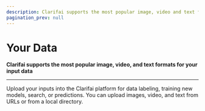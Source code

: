 ```yaml
---
description: Clarifai supports the most popular image, video and text formats for your input data
pagination_prev: null
---
```


# Your Data

**Clarifai supports the most popular image, video, and text formats for your input data**
<hr />

Upload your inputs into the Clarifai platform for data labeling, training new models, search, or predictions. You can upload images, video, and text from URLs or from a local directory.


<DocCardList items={useCurrentSidebarCategory().items}/>
